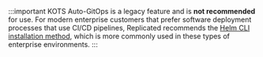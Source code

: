 :::important
KOTS Auto-GitOps is a legacy feature and is **not recommended** for use. For modern enterprise customers that prefer software deployment processes that use CI/CD pipelines, Replicated recommends the [Helm CLI installation method](/vendor/install-with-helm), which is more commonly used in these types of enterprise environments.
:::